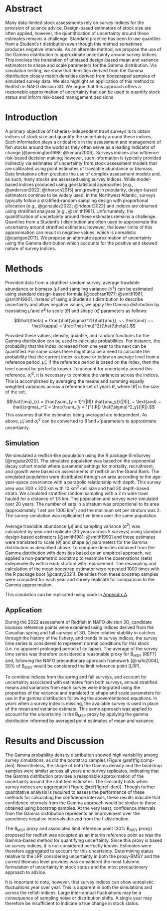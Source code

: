 
# Abstract

Many data-limited stock assessments rely on survey indices for the provision of science advice. Design-based estimators of stock size are often applied, however, the quantification of uncertainty around these estimates remains a challenge. Standard practice has been to use quantiles from a Student's t distribution even though this method sometimes produces negative intervals. As an alternate method, we propose the use of the Gamma distribution to approximate uncertainty around survey indices. This involves the translation of unbiased design-based mean and variance estimators to shape and scale parameters for the Gamma distribution. Via simulation testing, we show that densities derived from the Gamma distribution closely match densities derived from bootstraped samples of simulated survey data. We also highlight an application of this method to Redfish in NAFO division 3O. We argue that this approach offers a reasonable approximation of uncertainty that can be used to quantify stock status and inform risk-based management decisions.


# Introduction

A primary objective of fisheries-independent trawl surveys is to obtain indices of stock size and quantify the uncertainty around these indices. Such information plays a critical role in the assessment and management of fish stocks around the world as they often serve as a leading indicator of change [@pennington1998; @kimura2006]. Surveys indices also influence risk-based decision making; however, such information is typically provided indirectly via estimates of uncertainty from stock assessment models that are calibrated using point estimates of trawlable abundance or biomass. Data limitations often preclude the use of complex assessment models and, as such, many stocks are assessed using survey indices. While model-based indices produced using geostatistical approaches [e.g., @anderson2022; @thorson2015] are growing in popularity, design-based estimators continue to be widely used. In the Northwest Atlantic, surveys typically follow a stratified-random sampling design with proportional allocation [e.g., @gonzalez2022; @rideout2022] and indices are obtained using stratified analyses [e.g., @smith1981]. Unfortunately, the quantification of uncertainty around these estimates remains a challenge. Quantiles from a Student’s t distribution are often used to approximate the uncertainty around stratified estimates; however, the lower limits of this approximation can result in negative values, which is unrealistic [@cadigan2011]. We propose an alternate approximation of uncertainty using the Gamma distribution which accounts for the positive and skewed nature of survey indices.

# Methods

Provided data from a stratified-random survey, average trawlable abundance or biomass ($\hat{\mu}$) and sampling variance ($\hat{\sigma}^2$) can be estimated using standard design-based formula [@cochran1977; @smith1981; @smith1990]. Instead of using a Student's t distribution to describe uncertainty and allow negative values, we apply the Gamma distribution by translating $\hat{\mu}$ and $\hat{\sigma}^2$ to scale ($\hat{\theta}$) and shape ($\hat{\kappa}$) parameters as follows:

$$\hat{\theta} = \frac{\hat{\sigma}^2}{\hat{\mu}}, ~~ \text{and} ~~ \hat{\kappa} = \frac{\hat{\mu}^2}{\hat{\theta}}.$$

Provided these values, density, quantile, and random functions for the Gamma distribution can be used to calculate probabilities. For instance, the probability that the index increased from one year to the next can be quantified. For some cases there might also be a need to calculate the probability that the current index is above or below an average level from a reference period, $\hat{\mu}_{r}$. If the reference period is based on the index, then the level cannot be perfectly known. To account for uncertainty around this reference, $\hat{\sigma}^2_{r}$, it is necessary to combine the variances across the indices. This is accomplished by averaging the means and summing equally weighted variances across a reference set of years $R$, where $|R|$ is the size of the set, 

$$\hat{\mu}_{r} = \frac{\sum_{y = 1}^{|R|} \hat{\mu_y}}{|R|}, ~ \text{and} ~ \hat{\sigma}_r^2 = \frac{\sum_{y = 1}^{|R|} \hat{\sigma}^2_y}{|R|}.$$
This assumes that the estimates being averaged are independent. As above, $\hat{\mu}_{r}$ and $\hat{\sigma}^2_{r}$ can be converted to $\hat{\theta}$ and $\hat{\kappa}$ parameters to approximate uncertainty.


## Simulation

We simulated a redfish-like population using the R package SimSurvey [@regular2020]. The simulated population was based on the exponential decay cohort model where parameter settings for mortality, recruitment, and growth were based on assessments of redfish on the Grand Bank. The simulated population were distributed through an area according to the age-year-space covariance with a parabolic relationship with depth. This survey area was 300 x 300 km with 10 km^2^ cell size and had 30 depth-based strata. We simulated stratified random sampling with a 2 m wide trawl hauled for a distance of 1.5 km. The population and survey were simulated over 20 years. The number of sets in a stratum was proportional to its area (approximately 1 set per 1000 km^2^) and the minimum set per stratum was 2. The survey simulation was replicated five times over the same population.

Average trawlable abundance ($\hat{\mu}$) and sampling variance ($\hat{\sigma}^2$) was calculated by year and replicate (20 years across 5 surveys) using standard design-based estimators [@smith1981; @smith1990] and these estimates were translated to scale ($\hat{\theta}$) and shape ($\hat{\kappa}$) parameters for the Gamma distribution as described above. To compare densities obtained from the Gamma distribution with densities based on an empirical approach, we applied a non-parametric bootstrap to resample the observations (sets) independently within each stratum with replacement. The resampling and calculation of the mean bootstrap estimator were repeated 1000 times with the R package boot [@canty2021]. Densities from these boostrap samples were computed for each year and survey replicate for comparison to the Gamma approximation.

This simulation can be replicated using code in [Appendix A](#app:appendix-a).

## Application

During the 2022 assessment of Redfish in NAFO division 3O, candidate biomass reference points were examined using indices derived from the Canadian spring and fall surveys of 3O. Given relative stability in catches through the history of the fishery, and trends in survey indices, the survey time series is considered to represent normal conditions for this stock (i.e. no apparent prolonged period of collapse). The average of the survey time series was therefore considered a reasonable proxy for B~MSY~ [REF?] and, following the NAFO precautionary approach framework [@nafo2004], 30% of B~MSY~ would be considered the limit reference point (LRP).

To combine indices from the spring and fall surveys, and account for uncertainty associated with estimates from both surveys, annual stratified means and variances from each survey were integrated using the properties of the variance and translated to shape and scale parameters for use in the gamma distribution following the abovementioned equations. In years when a survey index is missing, the available survey is used in place of the mean and variance estimate. This same approach was applied to account for the uncertainty in the B~MSY~ proxy by applying the gamma distribution informed by averaged point estimates of mean and variance.

# Results and Discussion

The Gamma probability density distribution showed high variability among survey simulations, as did the bootstrap samples (Figure \@ref(fig:comp-den). Nevertheless, the shape of both the Gamma density and the bootstrap samples were similar across all years and survey replicates, indicating that the Gamma distribution provides a reasonable approximation of the uncertainty around the stratified estimates. The similarity holds when survey indices are aggregated (Figure \@ref(fig:ref-den)). Though further quantitative analysis is required to assess the performance of these methods for calculating the confidence intervals, these results indicate that confidence intervals from the Gamma approach would be similar to those obtained using bootstrap samples. At the very least, confidence intervals from the Gamma distribution represents an improvement over the sometimes negative intervals derived from the t-distribution.

The B~MSY~ proxy and associated limit reference point (30% B~MSY~ proxy) proposed for redfish was accepted as an interim reference point as was the Gamma-based method for quantifying uncertainty. Since this proxy is based on survey indices, it is not considered perfectly known. Estimates were therefore aggregated to account for this uncertainty. Determining status relative to the LRP considering uncertainty in both the proxy-BMSY and the current Biomass level provides was considered the most fulsome formulation of uncertainty in stock status and the most precautionary approach to advice.

It is important to note, however, that survey indices can show unrealistic fluctuations year over year. This is apparent in both the simulations and across the refish indices. Large inter-annual fluctuations may be a consequence of sampling noise or distribution shifts. A single year may therefore be insufficient to indicate a true change in stock status.








